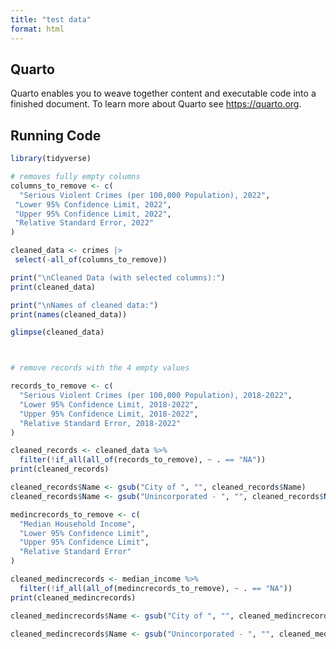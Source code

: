 ```yaml
---
title: "test data"
format: html
---
```


## Quarto

Quarto enables you to weave together content and executable code into a finished document. To learn more about Quarto see <https://quarto.org>.

## Running Code

```r
library(tidyverse)

# removes fully empty columns
columns_to_remove <- c(
  "Serious Violent Crimes (per 100,000 Population), 2022",
 "Lower 95% Confidence Limit, 2022",
 "Upper 95% Confidence Limit, 2022",
 "Relative Standard Error, 2022"
)

cleaned_data <- crimes |>
 select(-all_of(columns_to_remove))

print("\nCleaned Data (with selected columns):")
print(cleaned_data)

print("\nNames of cleaned data:")
print(names(cleaned_data))

glimpse(cleaned_data)



# remove records with the 4 empty values

records_to_remove <- c(
  "Serious Violent Crimes (per 100,000 Population), 2018-2022",
  "Lower 95% Confidence Limit, 2018-2022",
  "Upper 95% Confidence Limit, 2018-2022",
  "Relative Standard Error, 2018-2022"
)

cleaned_records <- cleaned_data %>%
  filter(!if_all(all_of(records_to_remove), ~ . == "NA"))
print(cleaned_records)

cleaned_records$Name <- gsub("City of ", "", cleaned_records$Name)
cleaned_records$Name <- gsub("Unincorporated - ", "", cleaned_records$Name)

medincrecords_to_remove <- c(
  "Median Household Income",
  "Lower 95% Confidence Limit",
  "Upper 95% Confidence Limit",
  "Relative Standard Error"
)

cleaned_medincrecords <- median_income %>%
  filter(!if_all(all_of(medincrecords_to_remove), ~ . == "NA"))
print(cleaned_medincrecords)

cleaned_medincrecords$Name <- gsub("City of ", "", cleaned_medincrecords$Name)

cleaned_medincrecords$Name <- gsub("Unincorporated - ", "", cleaned_medincrecords$Name)










```


```r

```

